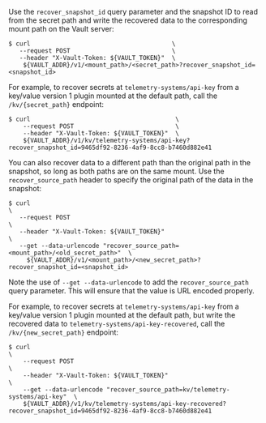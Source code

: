 Use the `recover_snapshot_id` query parameter and the snapshot ID to read from
the secret path and write the recovered data to the corresponding mount path on
the Vault server:

```shell-session
$ curl                                       \
   --request POST                            \
   --header "X-Vault-Token: ${VAULT_TOKEN}"  \
    ${VAULT_ADDR}/v1/<mount_path>/<secret_path>?recover_snapshot_id=<snapshot_id>
```

For example, to recover secrets at `telemetry-systems/api-key` from a key/value
version 1 plugin mounted at the default path, call the `/kv/{secret_path}` endpoint:

<CodeBlockConfig hideClipboard>

```shell-session
$ curl                                        \
    --request POST                            \
    --header "X-Vault-Token: ${VAULT_TOKEN}"  \
    ${VAULT_ADDR}/v1/kv/telemetry-systems/api-key?recover_snapshot_id=9465df92-8236-4af9-8cc8-b7460d882e41
```

</CodeBlockConfig>

You can also recover data to a different path than the original path in the
snapshot, so long as both paths are on the same mount. Use the `recover_source_path`
header to specify the original path of the data in the snapshot:

```shell-session
$ curl                                                                          \
   --request POST                                                               \
   --header "X-Vault-Token: ${VAULT_TOKEN}"                                     \
   --get --data-urlencode "recover_source_path=<mount_path>/<old_secret_path>"  \
     ${VAULT_ADDR}/v1/<mount_path>/<new_secret_path>?recover_snapshot_id=<snapshot_id>
```

Note the use of `--get --data-urlencode` to add the `recover_source_path` query parameter. This 
will ensure that the value is URL encoded properly.

For example, to recover secrets at `telemetry-systems/api-key` from a key/value
version 1 plugin mounted at the default path, but write the recovered data to
`telemetry-systems/api-key-recovered`, call the `/kv/{new_secret_path}` endpoint:

<CodeBlockConfig hideClipboard>

```shell-session
$ curl                                                                         \
    --request POST                                                             \
    --header "X-Vault-Token: ${VAULT_TOKEN}"                                   \
    --get --data-urlencode "recover_source_path=kv/telemetry-systems/api-key"  \
    ${VAULT_ADDR}/v1/kv/telemetry-systems/api-key-recovered?recover_snapshot_id=9465df92-8236-4af9-8cc8-b7460d882e41
```

</CodeBlockConfig>